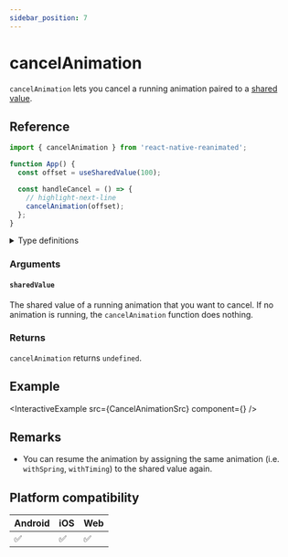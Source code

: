 ```yaml
---
sidebar_position: 7
---
```


# cancelAnimation

`cancelAnimation` lets you cancel a running animation paired to a [shared value](/docs/fundamentals/glossary#shared-value).

## Reference

```javascript
import { cancelAnimation } from 'react-native-reanimated';

function App() {
  const offset = useSharedValue(100);

  const handleCancel = () => {
    // highlight-next-line
    cancelAnimation(offset);
  };
}
```

<details>
<summary>Type definitions</summary>

```typescript
type SharedValue<T> = { value: T };

function cancelAnimation<T>(sharedValue: SharedValue<T>): void;
```

</details>

### Arguments

#### `sharedValue`

The shared value of a running animation that you want to cancel. If no animation is running, the `cancelAnimation` function does nothing.

### Returns

`cancelAnimation` returns `undefined`.

## Example


<InteractiveExample src={CancelAnimationSrc} component={<CancelAnimation />} />

## Remarks

- You can resume the animation by assigning the same animation (i.e. `withSpring`, `withTiming`) to the shared value again.

## Platform compatibility

<div className="platform-compatibility">

| Android | iOS | Web |
| ------- | --- | --- |
| ✅      | ✅  | ✅  |

</div>
